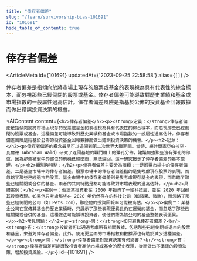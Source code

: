 ```yaml
---
title: "倖存者偏差"
slug: "/learn/survivorship-bias-101691"
id: "101691"
hide_table_of_contents: true
---
```



# 倖存者偏差

<ArticleMeta id={101691} updatedAt={'2023-09-25 22:58:58'} alias={`[]`} />
<div className='border-solid border-b border-t-0 my-4 border-[var(--ifm-color-gray-300)]' />

倖存者偏差是指傾向於將市場上現存的股票或基金的表現視為具有代表性的綜合樣本，而忽視那些已經倒閉的股票或基金。倖存者偏差可能導致對歷史業績和基金或市場指數的一般屬性過高估計。倖存者偏差風險是指基於公佈的投資基金回報數據而做出錯誤投資決策的機會。

<AIContent content={`<h2>倖存者偏差</h2><p><strong>定義：</strong>倖存者偏差是指傾向於將市場上現存的股票或基金的表現視為具有代表性的綜合樣本，而忽視那些已經倒閉的股票或基金。這種偏差可能導致對歷史業績和基金或市場指數的一般屬性過高估計。倖存者偏差風險是指基於公佈的投資基金回報數據而做出錯誤投資決策的機會。</p><h2>起源：</h2><p>倖存者偏差的概念最早可以追溯到第二次世界大戰期間。當時，統計學家亞伯拉罕·瓦爾德（Abraham Wald）研究了返回基地的戰鬥機上的彈孔分佈，建議加強那些沒有彈孔的部位，因為那些被擊中的部位的飛機已經墜毀，無法返回。這一研究揭示了倖存者偏差的基本原理。</p><h2>類別與特點：</h2><p>倖存者偏差主要分為兩類：一是股票市場中的倖存者偏差，二是基金市場中的倖存者偏差。股票市場中的倖存者偏差指的是隻考慮現存股票的表現，而忽略了那些已經退市的股票。基金市場中的倖存者偏差則是隻考慮現存基金的表現，而忽略了那些已經關閉或合併的基金。兩者的共同特點是都可能導致對市場表現的過高估計。</p><h2>具體案例：</h2><p>案例一：假設某投資者在 2000 年投資了一組科技股，並在 2020 年回顧其投資表現。如果他只考慮那些在 2020 年仍然存在的科技公司（如蘋果、微軟），而忽略了那些已經倒閉的公司（如 Pets.com），那麼他的投資回報率可能被高估。</p><p>案例二：某基金公司在宣傳其基金的歷史業績時，只展示了那些表現優異且仍在運營的基金，而忽略了那些已經關閉或合併的基金。這種做法可能誤導投資者，使他們認為該公司的基金整體表現優異。</p><h2>常見問題：</h2><p><strong>問：</strong>如何避免倖存者偏差？<br/><strong>答：</strong>投資者可以通過考慮所有相關數據，包括那些已經倒閉或退市的股票和基金，來避免倖存者偏差。此外，使用更全面的市場指數和數據源也有助於減少這種偏差。</p><p><strong>問：</strong>倖存者偏差對投資決策有何影響？<br/><strong>答：</strong>倖存者偏差可能導致投資者高估市場或基金的歷史表現，從而做出不準確的投資決策，增加投資風險。</p>`} id={101691} />
